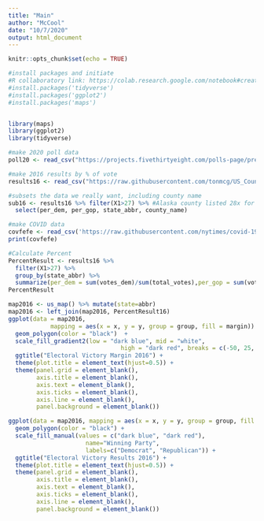 ```yaml
---
title: "Main"
author: "McCool"
date: "10/7/2020"
output: html_document
---
```


```r
knitr::opts_chunk$set(echo = TRUE)
```

``` r
#install packages and initiate
#R collaboratory link: https://colab.research.google.com/notebook#create=true&language=r
#install.packages('tidyverse')
#install.packages('ggplot2')
#install.packages('maps')


library(maps)
library(ggplot2)
library(tidyverse)

```

``` r
#make 2020 poll data
poll20 <- read_csv("https://projects.fivethirtyeight.com/polls-page/president_polls.csv")

#make 2016 results by % of vote
results16 <- read_csv("https://raw.githubusercontent.com/tonmcg/US_County_Level_Election_Results_08-16/master/2016_US_County_Level_Presidential_Results.csv")

#subsets the data we really want, including county name
sub16 <- results16 %>% filter(X1>27) %>% #Alaska county listed 28x for some reason, removes excess
  select(per_dem, per_gop, state_abbr, county_name)

#make COVID data
covfefe <- read_csv('https://raw.githubusercontent.com/nytimes/covid-19-data/master/us-counties.csv') 
print(covfefe)
```

``` r
#Calculate Percent
PercentResult <- results16 %>% 
  filter(X1>27) %>%
  group_by(state_abbr) %>% 
  summarize(per_dem = sum(votes_dem)/sum(total_votes),per_gop = sum(votes_gop)/sum(total_votes))
PercentResult
```

```r
map2016 <- us_map() %>% mutate(state=abbr)
map2016 <- left_join(map2016, PercentResult16)
ggplot(data = map2016,
            mapping = aes(x = x, y = y, group = group, fill = margin)) +
  geom_polygon(color = "black")  +
  scale_fill_gradient2(low = "dark blue", mid = "white",
                                high = "dark red", breaks = c(-50, 25, 0, 25, 50)) +
  ggtitle("Electoral Victory Margin 2016") +
  theme(plot.title = element_text(hjust=0.5)) +
  theme(panel.grid = element_blank(),
        axis.title = element_blank(),
        axis.text = element_blank(),
        axis.ticks = element_blank(),
        axis.line = element_blank(),
        panel.background = element_blank())
```
 
```r

ggplot(data = map2016, mapping = aes(x = x, y = y, group = group, fill = margin >0)) +
  geom_polygon(color = "black") +
  scale_fill_manual(values = c("dark blue", "dark red"),
                      name="Winning Party",
                      labels=c("Democrat", "Republican")) +
  ggtitle("Electoral Victory Results 2016") +
  theme(plot.title = element_text(hjust=0.5)) +
  theme(panel.grid = element_blank(),
        axis.title = element_blank(),
        axis.text = element_blank(),
        axis.ticks = element_blank(),
        axis.line = element_blank(),
        panel.background = element_blank())

```
